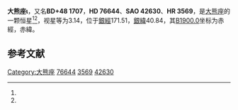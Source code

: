 {{Starbox begin
| name = 大熊座ι
}}
{{Starbox observe
| epoch = [[J2000.0|J2000.0]]
| constell = [[大熊座|大熊座]]<ref name=SIMBAD>{{cite web
 | url=http://simbad.u-strasbg.fr/simbad/sim-id?Ident=HR+3569
 | title=Pulsating variable Star
 | publisher=Centre de Données astronomiques de Strasbourg
 | work=SIMBAD
 | accessdate=2012-07-13
 | archive-date=2020-11-03
 | archive-url=https://web.archive.org/web/20201103052016/http://simbad.u-strasbg.fr/simbad/sim-id?Ident=HR+3569
 | dead-url=no
 }}</ref><ref name=DATA>{{cite web
 | url=http://vizier.u-strasbg.fr/viz-bin/VizieR-5?-out.add=.&-source=5050&-corr=PK=HR&-out.max=9999&HR=3569
 | title=VizieR Detailed Page
 | accessdate=2012-07-13
 | archive-date=2020-11-03
 | archive-url=https://web.archive.org/web/20201103024900/http://vizier.u-strasbg.fr/viz-bin/VizieR-5?-out.add=.&-source=5050&-corr=PK=HR&-out.max=9999&HR=3569
 | dead-url=no
 }}</ref>
| 星官 = 
| ra = {{RA|8|59|12.4}}<ref name=SIMBAD /><ref name=DATA />
| dec = {{DEC|+48|2|30}}<ref name=SIMBAD /><ref name=DATA />
| appmag_v = 3.14<ref name=SIMBAD /><ref name=DATA />
}}
{{Starbox character
| class = A7IV<ref name=SIMBAD /><ref name=DATA />
| b-v = 0.19<ref name=SIMBAD /><ref name=DATA />
| u-b = 0.07<ref name=SIMBAD /><ref name=DATA />
| r-i = 0.07<ref name=SIMBAD /><ref name=DATA />
| variable = 
}}
{{Starbox astrometry
| radial_v = 0.07
| prop_mo_ra = 9
| parallax = 0.075
| p_error = 
}}
{{Starbox catalog
| names =BD+48 1707，[[SAO星表|SAO]] 42630，[[HD星表|HD]] 76644，[[HR星表|HR]] 3569}}
{{Starbox reference |Simbad=HR+3569}}
{{Starbox end}}

'''大熊座ι'''，又名'''BD+48 1707'''，'''HD 76644'''、'''SAO 42630'''、'''HR 3569'''，是[[大熊座|大熊座]]的一颗恒星<ref name=SIMBAD /><ref name=DATA />，视星等为3.14，位于[[銀道座標系|銀經]]171.51，[[銀道座標系|銀緯]]40.84，其[[B1900.0|B1900.0]]坐标为赤經{{RA|8|52|21.8}}，赤緯{{DEC|+48|40.84|4}}。

== 参考文献 ==
{{reflist}}

{{star-stub}}

{{大熊座恒星}}
[[Category:大熊座|Category:大熊座]]
[[Category:HD和HDE天體|76644]]
[[Category:HR天體|3569]]
[[Category:SAO天體|42630]]